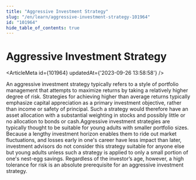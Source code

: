 ```yaml
---
title: "Aggressive Investment Strategy"
slug: "/en/learn/aggressive-investment-strategy-101964"
id: "101964"
hide_table_of_contents: true
---
```



# Aggressive Investment Strategy

<ArticleMeta id={101964} updatedAt={'2023-09-26 13:58:58'} />
<div className='border-solid border-b border-t-0 my-4 border-[var(--ifm-color-gray-300)]' />

An aggressive investment strategy typically refers to a style of portfolio management that attempts to maximize returns by taking a relatively higher degree of risk. Strategies for achieving higher than average returns typically emphasize capital appreciation as a primary investment objective, rather than income or safety of principal. Such a strategy would therefore have an asset allocation with a substantial weighting in stocks and possibly little or no allocation to bonds or cash.Aggressive investment strategies are typically thought to be suitable for young adults with smaller portfolio sizes. Because a lengthy investment horizon enables them to ride out market fluctuations, and losses early in one's career have less impact than later, investment advisors do not consider this strategy suitable for anyone else but young adults unless such a strategy is applied to only a small portion of one's nest-egg savings. Regardless of the investor’s age, however, a high tolerance for risk is an absolute prerequisite for an aggressive investment strategy.
